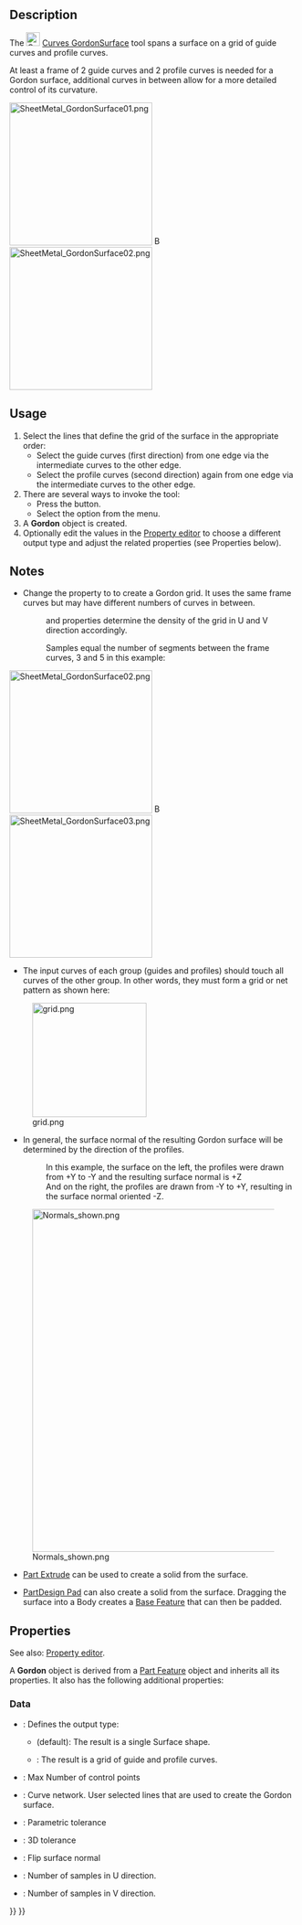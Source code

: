 <languages/>

{{Docnav
|[[Curves_Pipeshell|Pipeshell]]
|[[Curves_SegmentSurface|SegmentSurface]]
|[[Curves_Workbench|Curves]]
|IconL=Curves_Pipeshell.svg
|IconR=Curves_SegmentSurface.svg
|IconC=Curves_workbench_icon.svg
}}

{{GuiCommand
|Name=Curves GordonSurface
|MenuLocation=Surfaces → Gordon surface
|Workbenches=[[Curves_Workbench|Curves]]
}}

==Description==

The [[Image:Curves_GordonSurface.svg|24px]] [[Curves_GordonSurface|Curves GordonSurface]] tool spans a surface on a grid of guide curves and profile curves.

At least a frame of 2 guide curves and 2 profile curves is needed for a Gordon surface, additional curves in between allow for a more detailed control of its curvature.

[[Image:SheetMetal_GordonSurface01.png|250px]] [[Image:Button_right.svg|16px|link=]]
[[Image:SheetMetal_GordonSurface02.png|250px]]

{{Caption|A grid of 3 guides (yellow) and 4 profiles (purple) → A Gordon surface}}

==Usage==

# Select the lines that define the grid of the surface in the appropriate order:
#* Select the guide curves (first direction) from one edge via the intermediate curves to the other edge.
#* Select the profile curves (second direction) again from one edge via the intermediate curves to the other edge.
# There are several ways to invoke the tool:
#* Press the {{Button|[[Image:Curves_GordonSurface.svg|16px]] [[Curves_GordonSurface|Gordon surface]]}} button.
#* Select the {{MenuCommand|Surfaces → [[Image:Curves_GordonSurface.svg|16px]] Gordon surface}} option from the menu.
# A '''Gordon''' object is created.
# Optionally edit the values in the [[Property_editor|Property editor]] to choose a different output type and adjust the related properties (see Properties below).

==Notes==

* Change the {{PropertyData|Output}} property to {{Value|Wireframe}} to create a Gordon grid. It uses the same frame curves but may have different numbers of curves in between.
*: {{PropertyData|Samples U}} and {{PropertyData|Samples V}} properties determine the density of the grid in U and V direction accordingly.
*: Samples equal the number of segments between the frame curves, 3 and 5 in this example:

[[Image:SheetMetal_GordonSurface02.png|250px]] [[Image:Button_right.svg|16px|link=]]
[[Image:SheetMetal_GordonSurface03.png|250px]]

{{Caption|Gordon surface → Gordon grid, the same object with Output property set to Wireframe}}

* The input curves of each group (guides and profiles) should touch all curves of the other group. In other words, they must form a grid or net pattern as shown here:

[[File:grid.png|200px]]

* In general, the surface normal of the resulting Gordon surface will be determined by the direction of the profiles.
*: In this example, the surface on the left, the profiles were drawn from +Y to -Y and the resulting surface normal is +Z
*: And on the right, the profiles are drawn from -Y to +Y, resulting in the surface normal oriented -Z.

[[File:Normals shown.png|600px]]

* [[Part_Extrude|Part Extrude]] can be used to create a solid from the surface.

* [[PartDesign_Pad|PartDesign Pad]] can also create a solid from the surface. Dragging the surface into a Body creates a [[PartDesign_Body#Base_Feature|Base Feature]] that can then be padded.

==Properties==

See also: [[Property_editor|Property editor]].

A '''Gordon''' object is derived from a [[Part_Feature|Part Feature]] object and inherits all its properties. It also has the following additional properties:

===Data===

{{TitleProperty|Base}}

* {{PropertyData|Output|Enumeration}}: Defines the output type: 
** {{Value|Surface}} (default): The result is a single Surface shape.
** {{Value|Wireframe}}: The result is a grid of guide and profile curves.

{{TitleProperty|Gordon}}

* {{PropertyData|Max Ctrl Pts|Integer}}: Max Number of control points
* {{PropertyData|Sources|LinkList}}: Curve network. User selected lines that are used to create the Gordon surface.
* {{PropertyData|Tol2D|Float|Hidden}}: Parametric tolerance
* {{PropertyData|Tol3D|Float}}: 3D tolerance

{{TitleProperty|Surface}}

* {{PropertyData|Flip Normal|Bool}}: Flip surface normal

{{TitleProperty|Wireframe}}

* {{PropertyData|Samples U|Integer|Hidden}}: Number of samples in U direction.
* {{PropertyData|Samples V|Integer|Hidden}}: Number of samples in V direction.


{{Docnav
|[[Curves_Pipeshell|Pipeshell]]
|[[Curves_SegmentSurface|SegmentSurface]]
|[[Curves_Workbench|Curves]]
|IconL=Curves_Pipeshell.svg
|IconR=Curves_SegmentSurface.svg
|IconC=Curves_workbench_icon.svg
}}

{{Curves Tools navi{{#translation:}}}}
{{Userdocnavi{{#translation:}}}}